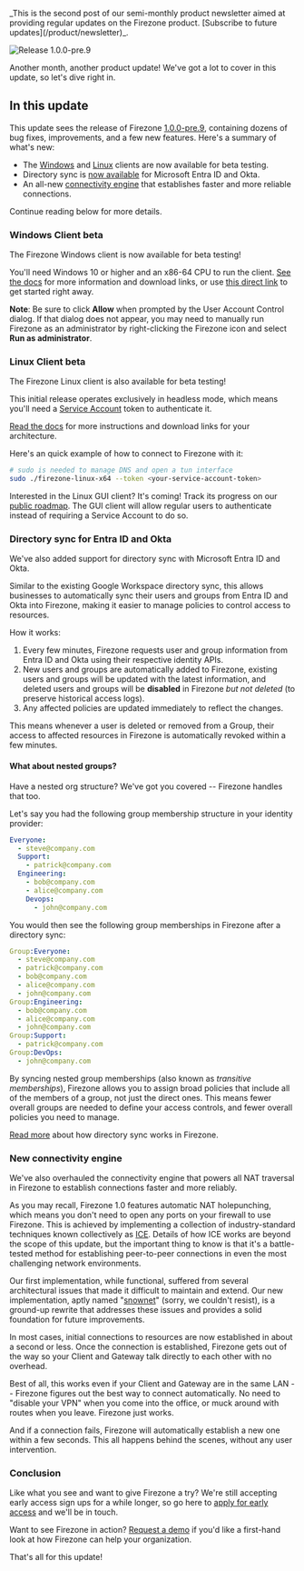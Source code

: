 
<p className="text-sm">
  _This is the second post of our semi-monthly product newsletter aimed at
  providing regular updates on the Firezone product. [Subscribe to future
  updates](/product/newsletter)_.
</p>

<Image
  src="/images/blog/mar-2024-product-update/release-1.0.0-pre.9.png"
  alt="Release 1.0.0-pre.9"
  width={500}
  height={500}
  className="mx-auto rounded shadow"
/>

Another month, another product update! We've got a lot to cover in this update,
so let's dive right in.

## In this update

This update sees the release of Firezone
[1.0.0-pre.9](https://github.com/firezone/firezone/releases/tag/1.0.0-pre.9),
containing dozens of bug fixes, improvements, and a few new features. Here's a
summary of what's new:

- The [Windows](#windows-client-beta) and [Linux](#linux-client-beta) clients
  are now available for beta testing.
- Directory sync is [now available](#directory-sync-for-entra-id-and-okta) for
  Microsoft Entra ID and Okta.
- An all-new [connectivity engine](#new-connectivity-engine) that establishes
  faster and more reliable connections.

Continue reading below for more details.

### Windows Client beta

The Firezone Windows client is now available for beta testing!

You'll need Windows 10 or higher and an x86-64 CPU to run the client.
[See the docs](/kb/user-guides/windows-client) for more information and download
links, or use
[this direct link](https://github.com/firezone/firezone/releases/latest/download/firezone-windows-client-x64.msi)
to get started right away.

**Note**: Be sure to click **Allow** when prompted by the User Account Control
dialog. If that dialog does not appear, you may need to manually run Firezone as
an administrator by right-clicking the Firezone icon and select **Run as
administrator**.

### Linux Client beta

The Firezone Linux client is also available for beta testing!

This initial release operates exclusively in headless mode, which means you'll
need a [Service Account](/kb/authenticate/service-accounts) token to
authenticate it.

[Read the docs](https://www.firezone.dev/kb/user-guides/linux-client) for more
instructions and download links for your architecture.

Here's an quick example of how to connect to Firezone with it:

```bash
# sudo is needed to manage DNS and open a tun interface
sudo ./firezone-linux-x64 --token <your-service-account-token>
```

Interested in the Linux GUI client? It's coming! Track its progress on our
[public roadmap](https://github.com/orgs/firezone/projects/9/views/1?pane=issue&itemId=44218273).
The GUI client will allow regular users to authenticate instead of requiring a
Service Account to do so.

### Directory sync for Entra ID and Okta

We've also added support for directory sync with Microsoft Entra ID and Okta.

Similar to the existing Google Workspace directory sync, this allows businesses
to automatically sync their users and groups from Entra ID and Okta into
Firezone, making it easier to manage policies to control access to resources.

How it works:

1. Every few minutes, Firezone requests user and group information from Entra ID
   and Okta using their respective identity APIs.
1. New users and groups are automatically added to Firezone, existing users and
   groups will be updated with the latest information, and deleted users and
   groups will be **disabled** in Firezone _but not deleted_ (to preserve
   historical access logs).
1. Any affected policies are updated immediately to reflect the changes.

This means whenever a user is deleted or removed from a Group, their access to
affected resources in Firezone is automatically revoked within a few minutes.

#### What about nested groups?

Have a nested org structure? We've got you covered -- Firezone handles that too.

Let's say you had the following group membership structure in your identity
provider:

```yaml
Everyone:
  - steve@company.com
  Support:
    - patrick@company.com
  Engineering:
    - bob@company.com
    - alice@company.com
    Devops:
      - john@company.com
```

You would then see the following group memberships in Firezone after a directory
sync:

```yaml
Group:Everyone:
  - steve@company.com
  - patrick@company.com
  - bob@company.com
  - alice@company.com
  - john@company.com
Group:Engineering:
  - bob@company.com
  - alice@company.com
  - john@company.com
Group:Support:
  - patrick@company.com
Group:DevOps:
  - john@company.com
```

By syncing nested group memberships (also known as _transitive memberships_),
Firezone allows you to assign broad policies that include all of the members of
a group, not just the direct ones. This means fewer overall groups are needed to
define your access controls, and fewer overall policies you need to manage.

[Read more](/kb/authenticate/directory-sync) about how directory sync works in
Firezone.

### New connectivity engine

We've also overhauled the connectivity engine that powers all NAT traversal in
Firezone to establish connections faster and more reliably.

As you may recall, Firezone 1.0 features automatic NAT holepunching, which means
you don't need to open any ports on your firewall to use Firezone. This is
achieved by implementing a collection of industry-standard techniques known
collectively as [ICE](https://www.rfc-editor.org/info/rfc8445). Details of how
ICE works are beyond the scope of this update, but the important thing to know
is that it's a battle-tested method for establishing peer-to-peer connections in
even the most challenging network environments.

Our first implementation, while functional, suffered from several architectural
issues that made it difficult to maintain and extend. Our new implementation,
aptly named
"[snownet](https://github.com/firezone/firezone/tree/main/rust/connlib/snownet)"
(sorry, we couldn't resist), is a ground-up rewrite that addresses these issues
and provides a solid foundation for future improvements.

In most cases, initial connections to resources are now established in about a
second or less. Once the connection is established, Firezone gets out of the way
so your Client and Gateway talk directly to each other with no overhead.

Best of all, this works even if your Client and Gateway are in the same LAN --
Firezone figures out the best way to connect automatically. No need to "disable
your VPN" when you come into the office, or muck around with routes when you
leave. Firezone just works.

And if a connection fails, Firezone will automatically establish a new one
within a few seconds. This all happens behind the scenes, without any user
intervention.

### Conclusion

Like what you see and want to give Firezone a try? We're still accepting early
access sign ups for a while longer, so go here to
[apply for early access](/product/early-access) and we'll be in touch.

Want to see Firezone in action? [Request a demo](/product/demo) if you'd like a
first-hand look at how Firezone can help your organization.

That's all for this update!
